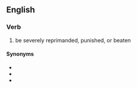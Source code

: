 ==English==

===Verb===
{{head|en|verb|head=[[catch]] [[hell]]}}

# {{label|en|idiomatic}} be severely reprimanded, punished, or beaten

====Synonyms====
* {{l|en|catch it}}
* {{l|en|cop it}}
* {{l|en|get it}}